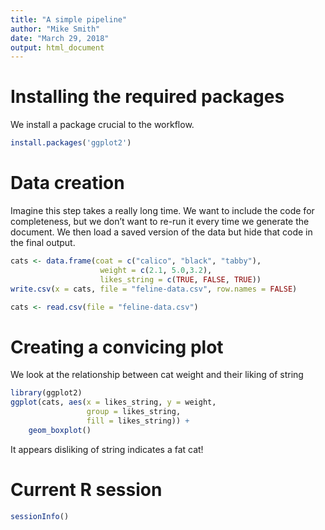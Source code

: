 ```yaml
---
title: "A simple pipeline"
author: "Mike Smith"
date: "March 29, 2018"
output: html_document
---
```


# Installing the required packages

We install a package crucial to the workflow.  

<!-- We don't run it every time as its already installed on my computer -->

```r
install.packages('ggplot2')
```

# Data creation

Imagine this step takes a really long time.  We want to include the code for completeness, but we don't want to re-run it every time we generate the document.  We then load a saved version of the data but hide that code in the final output.

```r
cats <- data.frame(coat = c("calico", "black", "tabby"), 
                    weight = c(2.1, 5.0,3.2), 
                    likes_string = c(TRUE, FALSE, TRUE))
write.csv(x = cats, file = "feline-data.csv", row.names = FALSE)
```

```r
cats <- read.csv(file = "feline-data.csv")
```

# Creating a convicing plot

We look at the relationship between cat weight and their liking of string

```r
library(ggplot2)
ggplot(cats, aes(x = likes_string, y = weight, 
                 group = likes_string,
                 fill = likes_string)) + 
    geom_boxplot()
```

It appears disliking of string indicates a fat cat!


# Current R session

```r
sessionInfo()
```
